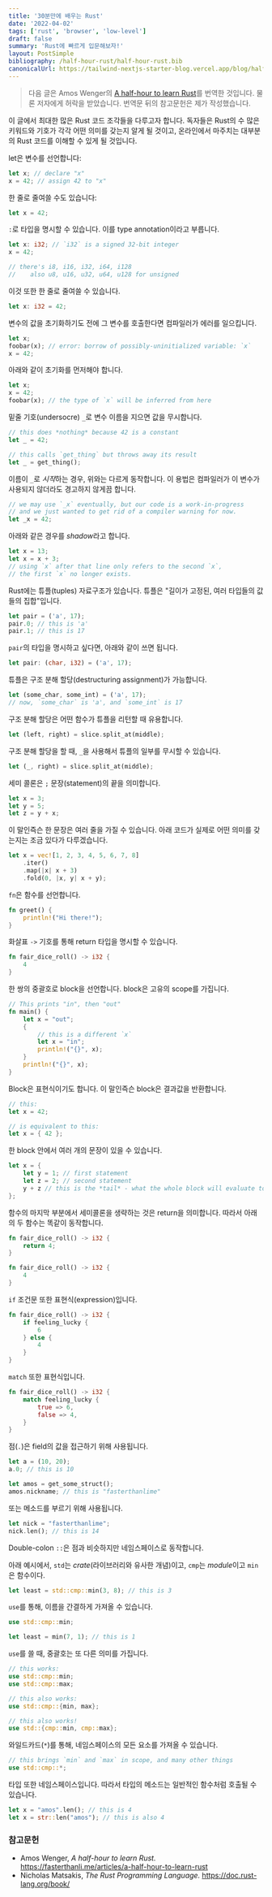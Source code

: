 ```yaml
---
title: '30분만에 배우는 Rust'
date: '2022-04-02'
tags: ['rust', 'browser', 'low-level']
draft: false
summary: 'Rust에 빠르게 입문해보자!'
layout: PostSimple
bibliography: /half-hour-rust/half-hour-rust.bib
canonicalUrl: https://tailwind-nextjs-starter-blog.vercel.app/blog/half-hour-rust/
---
```


> 다음 글은 Amos Wenger의 [A half-hour to learn Rust](https://fasterthanli.me/articles/a-half-hour-to-learn-rust)를 번역한 것입니다.
> 물론 저자에게 허락을 받았습니다.
> 번역문 뒤의 참고문헌은 제가 작성했습니다.

이 글에서 최대한 많은 Rust 코드 조각들을 다루고자 합니다.
독자들은 Rust의 수 많은 키워드와 기호가 각각 어떤 의미를 갖는지 알게 될 것이고,
온라인에서 마주치는 대부분의 Rust 코드를 이해할 수 있게 될 것입니다.

let은 변수를 선언합니다:

```rust
let x; // declare "x"
x = 42; // assign 42 to "x"
```

한 줄로 줄여쓸 수도 있습니다:

```rust
let x = 42;
```

`:`로 타입을 명시할 수 있습니다. 이를 type annotation이라고 부릅니다.

```rust
let x: i32; // `i32` is a signed 32-bit integer
x = 42;

// there's i8, i16, i32, i64, i128
//    also u8, u16, u32, u64, u128 for unsigned
```

이것 또한 한 줄로 줄여쓸 수 있습니다.

```rust
let x: i32 = 42;
```

변수의 값을 초기화하기도 전에 그 변수를 호출한다면 컴파일러가 에러를 일으킵니다.

```rust
let x;
foobar(x); // error: borrow of possibly-uninitialized variable: `x`
x = 42;
```

아래와 같이 초기화를 먼저해야 합니다.

```rust
let x;
x = 42;
foobar(x); // the type of `x` will be inferred from here
```

밑줄 기호(undersocre) `_`로 변수 이름을 지으면 값을 무시합니다.

```rust
// this does *nothing* because 42 is a constant
let _ = 42;

// this calls `get_thing` but throws away its result
let _ = get_thing();
```

이름이 `_`로 <i>시작</i>하는 경우, 위와는 다르게 동작합니다.
이 용법은 컴파일러가 이 변수가 사용되지 않더라도 경고하지 않게끔 합니다.

```rust
// we may use `_x` eventually, but our code is a work-in-progress
// and we just wanted to get rid of a compiler warning for now.
let _x = 42;
```

아래와 같은 경우를 <i>shadow</i>라고 합니다.

```rust
let x = 13;
let x = x + 3;
// using `x` after that line only refers to the second `x`,
// the first `x` no longer exists.
```

Rust에는 튜플(tuples) 자료구조가 있습니다. 튜플은 "길이가 고정된, 여러 타입들의 값들의 집합"입니다.

```rust
let pair = ('a', 17);
pair.0; // this is 'a'
pair.1; // this is 17
```

`pair`의 타입을 명시하고 싶다면, 아래와 같이 쓰면 됩니다.

```rust
let pair: (char, i32) = ('a', 17);
```

튜플은 구조 분해 할당(destructuring assignment)가 가능합니다.

```rust
let (some_char, some_int) = ('a', 17);
// now, `some_char` is 'a', and `some_int` is 17
```

구조 분해 할당은 어떤 함수가 튜플을 리턴할 때 유용합니다.

```rust
let (left, right) = slice.split_at(middle);
```

구조 분해 할당을 할 때, `_`을 사용해서 튜플의 일부를 무시할 수 있습니다.

```rust
let (_, right) = slice.split_at(middle);
```

세미 콜론은 `;` 문장(statement)의 끝을 의미합니다.

```rust
let x = 3;
let y = 5;
let z = y + x;
```

이 말인즉슨 한 문장은 여러 줄을 가질 수 있습니다.
아래 코드가 실제로 어떤 의미를 갖는지는 조금 있다가 다루겠습니다.

```rust
let x = vec![1, 2, 3, 4, 5, 6, 7, 8]
    .iter()
    .map(|x| x + 3)
    .fold(0, |x, y| x + y);
```

`fn`은 함수를 선언합니다.

```rust
fn greet() {
    println!("Hi there!");
}
```

화살표 `->` 기호를 통해 return 타입을 명시할 수 있습니다.

```rust
fn fair_dice_roll() -> i32 {
    4
}
```

한 쌍의 중괄호로 block을 선언합니다. block은 고유의 scope를 가집니다.

```rust
// This prints "in", then "out"
fn main() {
    let x = "out";
    {
        // this is a different `x`
        let x = "in";
        println!("{}", x);
    }
    println!("{}", x);
}
```

Block은 표현식이기도 합니다. 이 말인즉슨 block은 결과값을 반환합니다.

```rust
// this:
let x = 42;

// is equivalent to this:
let x = { 42 };
```

한 block 안에서 여러 개의 문장이 있을 수 있습니다.

```rust
let x = {
    let y = 1; // first statement
    let z = 2; // second statement
    y + z // this is the *tail* - what the whole block will evaluate to
};
```

함수의 마지막 부분에서 세미콜론을 생략하는 것은 return을 의미합니다.
따라서 아래의 두 함수는 똑같이 동작합니다.

```rust
fn fair_dice_roll() -> i32 {
    return 4;
}

fn fair_dice_roll() -> i32 {
    4
}
```

`if` 조건문 또한 표현식(expression)입니다.

```rust
fn fair_dice_roll() -> i32 {
    if feeling_lucky {
        6
    } else {
        4
    }
}
```

`match` 또한 표현식입니다.

```rust
fn fair_dice_roll() -> i32 {
    match feeling_lucky {
        true => 6,
        false => 4,
    }
}
```

점(`.`)은 field의 값을 접근하기 위해 사용됩니다.

```rust
let a = (10, 20);
a.0; // this is 10

let amos = get_some_struct();
amos.nickname; // this is "fasterthanlime"
```

또는 메소드를 부르기 위해 사용됩니다.

```rust
let nick = "fasterthanlime";
nick.len(); // this is 14
```

Double-colon `::`은 점과 비슷하지만 네임스페이스로 동작합니다.

아래 예시에서, `std`는 <i>crate</i>(라이브러리와 유사한 개념)이고, `cmp`는 <i>module</i>이고 `min`은 함수이다.

```rust
let least = std::cmp::min(3, 8); // this is 3
```

`use`를 통해, 이름을 간결하게 가져올 수 있습니다.

```rust
use std::cmp::min;

let least = min(7, 1); // this is 1
```

`use`를 쓸 때, 중괄호는 또 다른 의미를 가집니다.

```rust
// this works:
use std::cmp::min;
use std::cmp::max;

// this also works:
use std::cmp::{min, max};

// this also works!
use std::{cmp::min, cmp::max};
```

와일드카드(`*`)를 통해, 네임스페이스의 모든 요소를 가져올 수 있습니다.

```rust
// this brings `min` and `max` in scope, and many other things
use std::cmp::*;
```

타입 또한 네임스페이스입니다. 따라서 타입의 메소드는 일반적인 함수처럼 호출될 수 있습니다.

```rust
let x = "amos".len(); // this is 4
let x = str::len("amos"); // this is also 4
```

### 참고문헌

- Amos Wenger, <i>A half-hour to learn Rust.</i> https://fasterthanli.me/articles/a-half-hour-to-learn-rust
- Nicholas Matsakis, <i>The Rust Programming Language.</i> https://doc.rust-lang.org/book/
